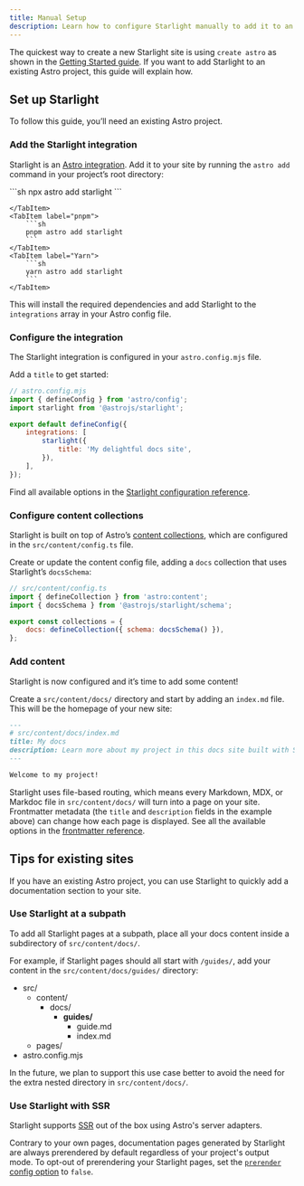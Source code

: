 ```yaml
---
title: Manual Setup
description: Learn how to configure Starlight manually to add it to an existing Astro project.
---
```



The quickest way to create a new Starlight site is using `create astro` as shown in the [Getting Started guide](/getting-started/#create-a-new-project).
If you want to add Starlight to an existing Astro project, this guide will explain how.

## Set up Starlight

To follow this guide, you’ll need an existing Astro project.

### Add the Starlight integration

Starlight is an [Astro integration](https://docs.astro.build/en/guides/integrations-guide/). Add it to your site by running the `astro add` command in your project’s root directory:

<Tabs syncKey="pkg">
    <TabItem label="npm">
        ```sh
        npx astro add starlight
        ```

    </TabItem>
    <TabItem label="pnpm">
        ```sh
        pnpm astro add starlight
        ```
    </TabItem>
    <TabItem label="Yarn">
        ```sh
        yarn astro add starlight
        ```
    </TabItem>

</Tabs>

This will install the required dependencies and add Starlight to the `integrations` array in your Astro config file.

### Configure the integration

The Starlight integration is configured in your `astro.config.mjs` file.

Add a `title` to get started:

```js ins={8}
// astro.config.mjs
import { defineConfig } from 'astro/config';
import starlight from '@astrojs/starlight';

export default defineConfig({
	integrations: [
		starlight({
			title: 'My delightful docs site',
		}),
	],
});
```

Find all available options in the [Starlight configuration reference](/reference/configuration/).

### Configure content collections

Starlight is built on top of Astro’s [content collections](https://docs.astro.build/en/guides/content-collections/), which are configured in the `src/content/config.ts` file.

Create or update the content config file, adding a `docs` collection that uses Starlight’s `docsSchema`:

```js ins={3,6}
// src/content/config.ts
import { defineCollection } from 'astro:content';
import { docsSchema } from '@astrojs/starlight/schema';

export const collections = {
	docs: defineCollection({ schema: docsSchema() }),
};
```

### Add content

Starlight is now configured and it’s time to add some content!

Create a `src/content/docs/` directory and start by adding an `index.md` file.
This will be the homepage of your new site:

```md
---
# src/content/docs/index.md
title: My docs
description: Learn more about my project in this docs site built with Starlight.
---

Welcome to my project!
```

Starlight uses file-based routing, which means every Markdown, MDX, or Markdoc file in `src/content/docs/` will turn into a page on your site. Frontmatter metadata (the `title` and `description` fields in the example above) can change how each page is displayed.
See all the available options in the [frontmatter reference](/reference/frontmatter/).

## Tips for existing sites

If you have an existing Astro project, you can use Starlight to quickly add a documentation section to your site.

### Use Starlight at a subpath

To add all Starlight pages at a subpath, place all your docs content inside a subdirectory of `src/content/docs/`.

For example, if Starlight pages should all start with `/guides/`, add your content in the `src/content/docs/guides/` directory:


<FileTree>

- src/
  - content/
    - docs/
      - **guides/**
        - guide.md
        - index.md
  - pages/
- astro.config.mjs

</FileTree>

In the future, we plan to support this use case better to avoid the need for the extra nested directory in `src/content/docs/`.

### Use Starlight with SSR

Starlight supports [SSR](https://docs.astro.build/en/guides/server-side-rendering/) out of the box using Astro's server adapters.

Contrary to your own pages, documentation pages generated by Starlight are always prerendered by default regardless of your project's output mode. To opt-out of prerendering your Starlight pages, set the [`prerender` config option](/reference/configuration/#prerender) to `false`.
